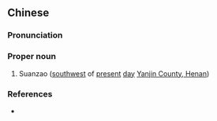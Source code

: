 {{also|酸枣}}
==Chinese==
{{zh-forms|s=酸枣}}

===Pronunciation===
{{zh-pron
|m=Suānzǎo
|cat=pn
}}

===Proper noun===
{{zh-proper noun}}

# {{lb|zh|archaic}} Suanzao ([[southwest]] of [[present]] [[day]] [[w:Yanjin County, Henan|Yanjin County, Henan]])

===References===
* {{cite-book
|last=Luo
|first=Guanzhong
|authorlink=w:Luo Guanzhong
|coauthors=
|year=
|title=Annotated [[s:Romance of the Three Kingdoms/Chapter 6#19|Romance of the Three Kingdoms/Chapter 6]], page 82, note 36
|language=Mandarin
|publisher=
|location=
|isbn=957911305X
}}